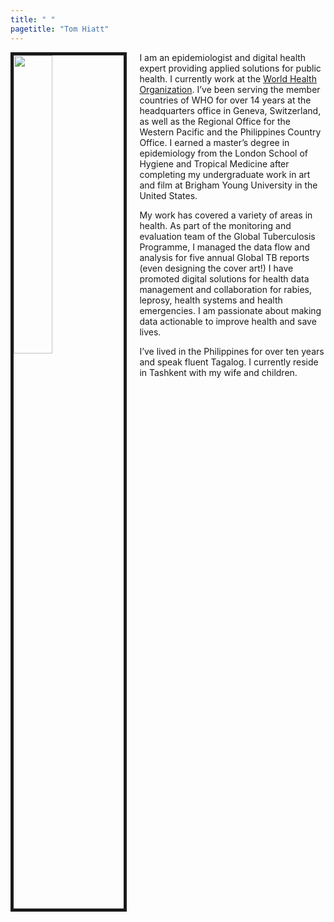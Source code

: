 ```yaml
---
title: " "
pagetitle: "Tom Hiatt"
---
```


<link rel="stylesheet" href="styles.css" type="text/css">
<link rel="stylesheet" href="academicicons/css/academicons.min.css"/>

<img src="images/TomHiatt.jpg" style="width:35%; border:5px solid; margin-right: 20px" align="left">

I am an epidemiologist and digital health expert providing applied solutions for public health. I currently work at the [World Health Organization](https://www.who.int/). I've been serving the member countries of WHO for over 14 years at the headquarters office in Geneva, Switzerland, as well as the Regional Office for the Western Pacific and the Philippines Country Office. I earned a master’s degree in epidemiology from the London School of Hygiene and Tropical Medicine after completing my undergraduate work in art and film at Brigham Young University in the United States.

My work has covered a variety of areas in health. As part of the monitoring and evaluation team of the Global Tuberculosis Programme, I managed the data flow and analysis for five annual Global TB reports (even designing the cover art!) I have promoted digital solutions for health data management and collaboration for rabies, leprosy, health systems and health emergencies. I am passionate about making data actionable to improve health and save lives. 

I've lived in the Philippines for over ten years and speak fluent Tagalog. I currently reside in Tashkent with my wife and children. 
